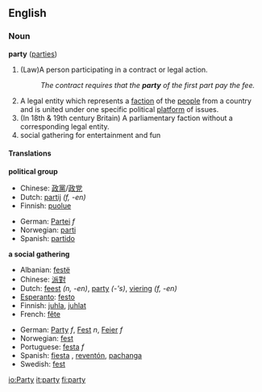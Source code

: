 ==English==

{{rank|spirit|sometimes|account|453|party|sight|electronic|sea}}

===Noun===
'''party''' ([[parties]])

#(Law)A person participating in a contract or legal action.
#:''The contract requires that the '''party''' of the first part pay the fee.''
#A legal entity which represents a [[faction]] of the [[people]] from a country and is united under one specific political [[platform]] of issues.
#(In 18th & 19th century Britain) A parliamentary faction without a corresponding legal entity.
#social gathering for entertainment and fun

====Translations====
'''political group'''
{{top}}
*Chinese: [[政黨]]/[[政党]]
*Dutch: [[partij]] ''(f, -en)''
*Finnish: [[puolue]]
{{mid}}
*German: [[Partei]] ''f''
*Norwegian: [[parti]] {{n}}
*Spanish: [[partido]] {{m}}
{{bottom}}

<!--Uncomment when adding first translation
'''a parliamentary faction'''
{{top}}
{{mid}}
{{bottom}}
-->

'''a social gathering'''
{{top}}
*Albanian: [[festë]]
*Chinese: [[派對]]
*Dutch: [[feest]] ''(n, -en)'', [[party]] ''(-'s)'', [[viering]] ''(f, -en)''
*[[Esperanto]]: [[festo]]
*Finnish: [[juhla]], [[juhlat]]
*French: [[fête]]
{{mid}}
*German: [[Party]] ''f'', [[Fest]] ''n'', [[Feier]] ''f''
*Norwegian: [[fest]] {{m}}
*Portuguese: [[festa]] ''f''
*Spanish: [[fiesta]] {{f}}, [[reventón]], [[pachanga]]
*Swedish: [[fest]]
{{bottom}}

[[io:Party]]
[[it:party]]
[[fi:party]]
